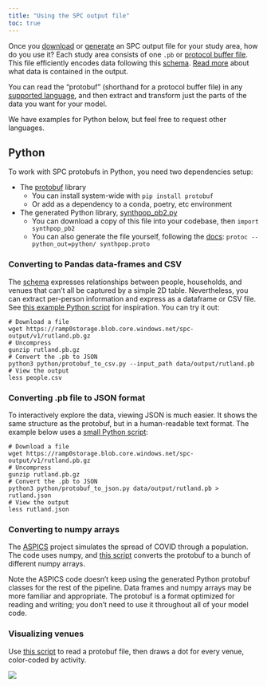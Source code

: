 ```yaml
---
title: "Using the SPC output file"
toc: true
---
```


Once you [download](outputs.qmd) or [generate](custom_areas.qmd) an SPC output
file for your study area, how do you use it? Each study area consists of one
`.pb` or [protocol buffer
file](https://developers.google.com/protocol-buffers/docs/overview). This file
efficiently encodes data following this
[schema](https://github.com/alan-turing-institute/uatk-spc/blob/main/synthpop.proto).
[Read more](schema.qmd) about what data is contained in the output.

You can read the "protobuf" (shorthand for a protocol buffer file) in any
[supported
language](https://developers.google.com/protocol-buffers/docs/overview#cross-lang),
and then extract and transform just the parts of the data you want for your
model.

We have examples for Python below, but feel free to request other languages.

## Python

To work with SPC protobufs in Python, you need two dependencies setup:

- The [protobuf](https://pypi.org/project/protobuf/) library
  - You can install system-wide with `pip install protobuf`
  - Or add as a dependency to a conda, poetry, etc environment
- The generated Python library, [synthpop_pb2.py](https://raw.githubusercontent.com/alan-turing-institute/uatk-spc/main/python/synthpop_pb2.py)
  - You can download a copy of this file into your codebase, then `import synthpop_pb2`
  - You can also generate the file yourself, following the [docs](https://developers.google.com/protocol-buffers/docs/reference/python-generated): `protoc --python_out=python/ synthpop.proto`

### Converting to Pandas data-frames and CSV

The [schema](schema.qmd) expresses relationships between people, households,
and venues that can't all be captured by a simple 2D table. Nevertheless, you
can extract per-person information and express as a dataframe or CSV file. See
[this example Python
script](https://github.com/alan-turing-institute/uatk-spc/blob/main/python/protobuf_to_csv.py)
for inspiration. You can try it out:

```shell
# Download a file
wget https://ramp0storage.blob.core.windows.net/spc-output/v1/rutland.pb.gz
# Uncompress
gunzip rutland.pb.gz
# Convert the .pb to JSON
python3 python/protobuf_to_csv.py --input_path data/output/rutland.pb
# View the output
less people.csv
```

### Converting .pb file to JSON format

To interactively explore the data, viewing JSON is much easier. It shows the
same structure as the protobuf, but in a human-readable text format. The
example below uses a [small Python
script](https://github.com/alan-turing-institute/uatk-spc/blob/main/python/protobuf_to_json.py):

```shell
# Download a file
wget https://ramp0storage.blob.core.windows.net/spc-output/v1/rutland.pb.gz
# Uncompress
gunzip rutland.pb.gz
# Convert the .pb to JSON
python3 python/protobuf_to_json.py data/output/rutland.pb > rutland.json
# View the output
less rutland.json
```

### Converting to numpy arrays

The [ASPICS](https://github.com/alan-turing-institute/uatk-aspics) project simulates the
spread of COVID through a population. The code uses numpy, and [this
script](https://github.com/alan-turing-institute/uatk-aspics/blob/main/convert_snapshot.py)
converts the protobuf to a bunch of different numpy arrays.

Note the ASPICS code doesn't keep using the generated Python protobuf classes
for the rest of the pipeline. Data frames and numpy arrays may be more familiar
and appropriate. The protobuf is a format optimized for reading and writing;
you don't need to use it throughout all of your model code.

### Visualizing venues

Use [this
script](https://github.com/alan-turing-institute/uatk-spc/blob/main/python/draw_venues.py)
to read a protobuf file, then draws a dot for every venue, color-coded by
activity.

![](img/venues.png)
